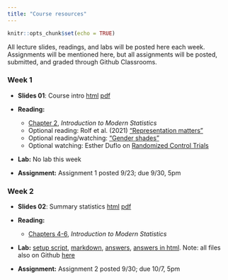 ```yaml
---
title: "Course resources"
---
```


```r
knitr::opts_chunk$set(echo = TRUE)
```

<!-- <p style="color: #ba5e00"><b>TO UPDATE THIS PAGE:</b> Open and edit the <b>resources.Rmd</b> file, in the project root, to delete this placeholder text and customize with your own!</p> -->

All lecture slides, readings, and labs will be posted here each week. Assignments will be mentioned here, but all assignments will be posted, submitted, and graded through Github Classrooms.

### Week 1

- **Slides 01**: Course intro [html](slides/01-intro/01-intro.html) [pdf](slides/01-intro/01-intro.pdf)

- **Reading:** 
  + [Chapter 2](https://openintro-ims.netlify.app/data-design.html), _Introduction to Modern Statistics_
  + Optional reading: Rolf et al. (2021) ["Representation matters"](https://arxiv.org/abs/2103.03399)
  + Optional reading/watching: ["Gender shades"](http://gendershades.org/)
  + Optional watching: Esther Duflo on [Randomized Control Trials](https://www.youtube.com/watch?v=0zvrGiPkVcs)

- **Lab:** No lab this week
  
- **Assignment:** Assignment 1 posted 9/23; due 9/30, 5pm


### Week 2

- **Slides 02**: Summary statistics [html](slides/02-summstats/02-summstats.html) [pdf](slides/02-summstats/02-summstats.pdf)

- **Reading:** 
  + [Chapters 4-6](https://openintro-ims.netlify.app/data-design.html), _Introduction to Modern Statistics_

- **Lab:** [setup script](labs/_common.R), [markdown](labs/02-week-two/week-2-lab.Rmd), [answers](labs/02-week-two/week-2-lab-answers.Rmd), [answers in html](labs/02-week-two/week-2-lab-answers.html). Note: all files also on Github [here](https://github.com/tcarleton/EDS-222-stats)
  
- **Assignment:** Assignment 2 posted 9/30; due 10/7, 5pm

<!--
-   RStudio's [`distill` website](https://rstudio.github.io/distill/)
-   Inspiration and examples from the [distillery](https://distillery.rbind.io/showcase.html)
-->
